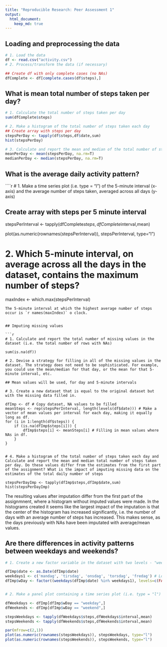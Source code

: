 ```yaml
---
title: "Reproducible Research: Peer Assessment 1"
output: 
  html_document:
    keep_md: true
---
```



## Loading and preprocessing the data

```r
# 1. Load the data
df <- read.csv("activity.csv")
# 2. Process/transform the data (if necessary)

## Create df with only complete cases (no NAs)
dfComplete <- df[complete.cases(df$steps),]

```

## What is mean total number of steps taken per day?

```r
# 1. Calculate the total number of steps taken per day
sum(dfComplete$steps)

# 2. Make a histogram of the total number of steps taken each day
## Create array with steps per day
stepsPerDay <- tapply(df$steps,df$date,sum)
hist(stepsPerDay)

# 3. Calculate and report the mean and median of the total number of steps taken per day
meanPerDay <- mean(stepsPerDay, na.rm=T)
medianPerDay <- median(stepsPerDay, na.rm=T)

```
## What is the average daily activity pattern?

````r
# 1. Make a time series plot (i.e. type = "l") of the 5-minute interval (x-axis) and the average number of steps taken, averaged across all days (y-axis)

## Create array with steps per 5 minute interval
stepsPerInterval <- tapply(dfComplete$steps,dfComplete$interval,mean)

plot(as.numeric(rownames(stepsPerInterval)), stepsPerInterval, type="l")

# 2. Which 5-minute interval, on average across all the days in the dataset, contains the maximum number of steps?

maxIndex <- which.max(stepsPerInterval)

```
The 5-minute interval at which the highest average number of steps occur is `r names(maxIndex)` o clock.


## Imputing missing values

```r

# 1. Calculate and report the total number of missing values in the dataset (i.e. the total number of rows with NAs)

sum(is.na(df))

# 2. Devise a strategy for filling in all of the missing values in the dataset. The strategy does not need to be sophisticated. For example, you could use the mean/median for that day, or the mean for that 5-minute interval, etc.

## Mean values will be used, for day and 5-minute intervals

# 3. Create a new dataset that is equal to the original dataset but with the missing data filled in. 

dfImp <- df # Copy dataset, NA values to be filled
meanSteps <- rep(stepsPerInterval, length(levels(df$date))) # Make a vector of mean values per interval for each day, making it equally long as df.
for (i in 1:length(df$steps)) {
    if (is.na(dfImp$steps[i])) {
        dfImp$steps[i] <- meanSteps[i] # Filling in mean values where NAs in df.
    }
}


# 4. Make a histogram of the total number of steps taken each day and Calculate and report the mean and median total number of steps taken per day. Do these values differ from the estimates from the first part of the assignment? What is the impact of imputing missing data on the estimates of the total daily number of steps

stepsPerDayImp <- tapply(dfImp$steps,dfImp$date,sum)
hist(stepsPerDayImp)
```
The resulting values after imputation differ from the first part of the assignmnent, where a histogram without imputed values were made. In the histograms created it seems like the largest impact of the imputation is that the center of the histogram has increased significantly, i.e. the number of days with an average number of steps has increased. This makes sense, as the days previously with NAs have been imputated with average/mean values.


## Are there differences in activity patterns between weekdays and weekends?

```r

# 1. Create a new factor variable in the dataset with two levels - "weekday" and "weekend" indicating whether a given date is a weekday or weekend day.

dfImp$date <- as.Date(dfImp$date)
weekdays1 <- c('mandag', 'tirsdag', 'onsdag', 'torsdag', 'fredag') # Locale Norwegian, not English
dfImp$wDay <- factor((weekdays(dfImp$date) %in% weekdays1), levels=c(FALSE, TRUE), labels=c('weekend', 'weekday'))


# 2. Make a panel plot containing a time series plot (i.e. type = "l") of the 5-minute interval (x-axis) and the average number of steps taken, averaged across all weekday days or weekend days (y-axis). See the README file in the GitHub repository to see an example of what this plot should look like using simulated data.

dfWeekdays <- dfImp[dfImp$wDay == "weekday",]
dfWeekends <- dfImp[dfImp$wDay == "weekend",]

stepsWeekdays <- tapply(dfWeekdays$steps,dfWeekdays$interval,mean)
stepsWeekends <- tapply(dfWeekends$steps,dfWeekends$interval,mean)

par(mfrow=c(2,1))
plot(as.numeric(rownames(stepsWeekdays)), stepsWeekdays, type="l")
plot(as.numeric(rownames(stepsWeekends)), stepsWeekends, type="l")

```
